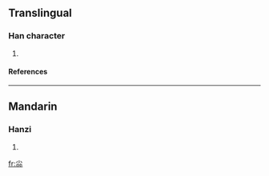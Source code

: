 ==Translingual==
===Han character===
{{Han char|rn=42|rad=小|as=06|sn=9|four=|canj=火火火 (FFF), X火火火 (XFFF)}}
# {{defn|Han|sort=小06}}

====References====
{{Han ref|kx=0297.140|dkj=07498|dj=0592.050|hdz=10564.080|uh=5C1B|ud=23579}}
----

==Mandarin==
===Hanzi===
{{cmn-hanzi|pin=[[liáo]] ([[liao2]]), [[mó]] ([[mo2]])|wg=liao<sup>2</sup>, <sup>o</sup>}}
# {{defn|Mandarin}}

[[fr:尛]]